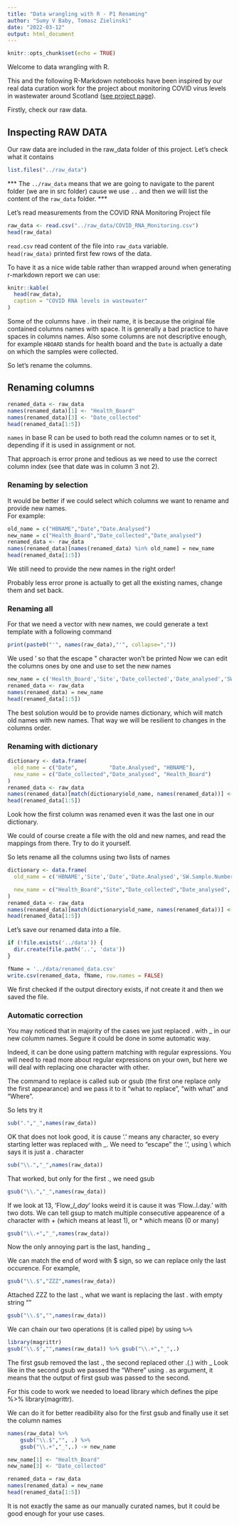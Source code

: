 ```yaml
---
title: "Data wrangling with R - P1 Renaming"
author: "Sumy V Baby, Tomasz Zielinski"
date: "2022-03-12"
output: html_document
---
```


```r
knitr::opts_chunk$set(echo = TRUE)
```

Welcome to data wrangling with R.

This and the following R-Markdown notebooks have been inspired by our real data curation work for the project about monitoring COVID virus levels in wastewater around Scotland ([see project page](https://biordm.github.io/COVID-Wastewater-Scotland/)).

Firstly, check our raw data.

## Inspecting RAW DATA

Our raw data are included in the raw_data folder of this project. Let's check what it contains

```r
list.files("../raw_data")
```
*** The `../raw_data` means that we are going to navigate to the parent folder (we are in src folder) cause we use `..` and then we will list the content of the `raw_data` folder. ***

Let's read measurements from the COVID RNA Monitoring Project file

```r
raw_data <- read.csv("../raw_data/COVID_RNA_Monitoring.csv")
head(raw_data)

```
`read.csv` read content of the file into `raw_data` variable.  
`head(raw_data)` printed first few rows of the data.

To have it as a nice wide table rather than wrapped around when generating r-markdown report we can use:

```r
knitr::kable(
  head(raw_data),
  caption = "COVID RNA levels in wastewater"
)
```
Some of the columns have . in their name, it is because the original file contained columns names with space. It is generally a bad practice to have spaces in columns names.
Also some columns are not descriptive enough, for example `HBOARD` stands for health board and the `Date` is actually a date on which the samples were collected.

So let's rename the columns.

## Renaming columns

```r
renamed_data <- raw_data
names(renamed_data)[1] <- "Health_Board"
names(renamed_data)[3] <- "Date_collected"
head(renamed_data[1:5])

```
`names` in base R can be used to both read the column names or to set it, depending if it is used in assignment or not.

That approach is error prone and tedious as we need to use the correct column index (see that date was in column 3 not 2).

### Renaming by selection
It would be better if we could select which columns we want to rename and provide new names.  
For example:

```r
old_name = c("HBNAME","Date","Date.Analysed")
new_name = c("Health_Board","Date_collected","Date_analysed")
renamed_data <- raw_data
names(renamed_data)[names(renamed_data) %in% old_name] = new_name
head(renamed_data[1:5])

```
We still need to provide the new names in the right order!

Probably less error prone is actually to get all the existing names, change them and set back.

### Renaming all
For that we need a vector with new names, we could generate a text template with a following command
```r
print(paste0("'", names(raw_data),"'", collapse=","))
```
We used ' so that the escape \" character won't be printed
Now we can edit the columns ones by one and use to set the new names
```r
new_name = c('Health_Board','Site','Date_collected','Date_analysed','SW_sample_number','N1.Description','N1.Reported.Value','N1.Sample.1','N1.Sample.2','N1.Sample.3','Calculated.Mean','Standard.Deviation','Flow..l.day.','Ammonia..mg.l.','pH.Value','Modelled.Flow..l.day.','Million.Gene.Copies.Per.Person.per.Day','Analysis.Lab','Row_Count')
renamed_data <- raw_data
names(renamed_data) = new_name
head(renamed_data[1:5])

```

The best solution would be to provide names dictionary, which will match old names with new names. That way we will be resilient to changes in the columns order.

### Renaming with dictionary

```r
dictionary <- data.frame(
  old_name = c("Date",          "Date.Analysed", "HBNAME"),
  new_name = c("Date_collected","Date_analysed", "Health_Board")
)
renamed_data <- raw_data
names(renamed_data)[match(dictionary$old_name, names(renamed_data))] <- dictionary$new_name
head(renamed_data[1:5])
```
Look how the first column was renamed even it was the last one in our dictionary.

We could of course create a file with the old and new names, and read the mappings from there. Try to do it yourself.

So lets rename all the columns using two lists of names


```r
dictionary <- data.frame(
  old_name = c('HBNAME','Site','Date','Date.Analysed','SW.Sample.Number','N1.Description','N1.Reported.Value','N1.Sample.1','N1.Sample.2','N1.Sample.3','Calculated.Mean','Standard.Deviation','Flow..l.day.','Ammonia..mg.l.','pH.Value','Modelled.Flow..l.day.','Million.Gene.Copies.Per.Person.per.Day','Analysis.Lab','X.Row.Count.'),

  new_name = c("Health_Board","Site","Date_collected","Date_analysed", "SW_sample_number","N1_description", "N1_Reported_value-gc_per_L","N1_Repl_1-gc_per_L","N1_Repl_2-gc_per_L","N1_Repl_3-gc_per_L","Calculated_mean","Standard_Deviation","Flow-L_per_day","Ammonia-mg_per_L","pH_value","Modelled_flow-L_per_day","Million_gene_copies_per_person_per_day","Analysis_lab","Row_Count")
)
renamed_data <- raw_data
names(renamed_data)[match(dictionary$old_name, names(renamed_data))] <- dictionary$new_name
head(renamed_data[1:5])
```

Let's save our renamed data into a file.

```r
if (!file.exists('../data')) {
  dir.create(file.path('..', 'data'))  
}

fName = '../data/renamed_data.csv'
write.csv(renamed_data, fName, row.names = FALSE)

```

We first checked if the output directory exists, if not create it and then we saved the file.

### Automatic correction

You may noticed that in majority of the cases we just replaced . with _ in our new columm names.
Segure it could be done in some automatic way.

Indeed, it can be done using pattern matching with regular expressions. 
You will need to read more about regular expressions on your own, but here we will deal with replacing one character with other.

The command to replace is called sub or gsub (the first one replace only the first appearance) and we pass it to it "what to replace", "with what" and "Where". 

So lets try it
```r

sub(".","_",names(raw_data))
```

OK that does not look good, it is cause '.' means any character, so every starting letter was replaced with _. We need to "escape" the  '.', using \\ which says it is just a . character

```r

sub("\\.","_",names(raw_data))
```

That worked, but only for the first ., we need gsub

```r

gsub("\\.","_",names(raw_data))
```

If we look at 13, 'Flow__l_day_' looks weird it is cause it was 'Flow..l.day.' with two dots.
We can tell gsup to match multiple consecutive appearence of a character with + (which means at least 1), or * which means (0 or many)

```r

gsub("\\.+","_",names(raw_data))
```
Now the only annoying part is the last, handing _

We can match the end of word with $ sign, so we can replace only the last occurence.
For example,

```r

gsub("\\.$","ZZZ",names(raw_data))
```
Attached ZZZ to the last ., what we want is replacing the last . with empty string ""


```r

gsub("\\.$","",names(raw_data))
```
We can chain our two operations (it is called pipe) by using `%>%`

```r
library(magrittr)
gsub("\\.$","",names(raw_data)) %>% gsub("\\.+","_",.)
```
The first gsub removed the last ., the second replaced other .(.) with _
Look like in the second gsub we passed the "Where" using . as argument, it means that the
output of first gsub was passed to the second. 

For this code to work we needed to loead library which defines the pipe %>% library(magrittr).

We can do it for better readibility also for the first gsub and finally use it set the column names

```r
names(raw_data) %>%
    gsub("\\.$","", .) %>% 
    gsub("\\.+","_",.) -> new_name

new_name[1] <- "Health_Board"
new_name[3] <- "Date_collected"

renamed_data = raw_data
names(renamed_data) = new_name
head(renamed_data[1:5])
```

It is not exactly the same as our manually curated names, but it could be good enough for your use cases.